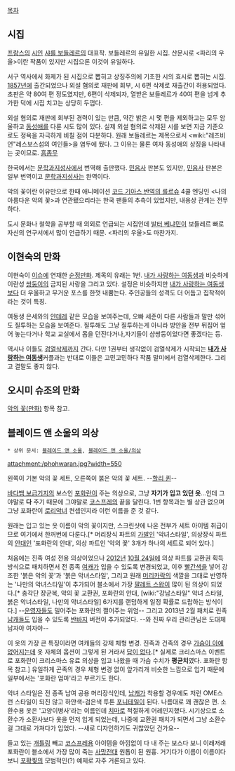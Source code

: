 [[목차]]
== 시집 ==
[[프랑스]]의 [[시인]] [[샤를 보들레르]]의 대표작. 보들레르의 유일한 시집. 산문시로 <파리의 우울>이란 작품이 있지만 시집으론 이것이 유일하다.

서구 역사에서 화제가 된 시집으로 뽑히고 상징주의에 기초한 시의 효시로 뽑히는 시집. [[1857년]]에 출간되었으나 외설 혐의로 재판에 회부, 시 6편 삭제로 재출간이 허용되었다. 초판은 약 80여 편 정도였지만, 6편이 삭제되자, 열받은 보들레르가 40여 편을 넘게 추가한 덕에 시집 치고는 상당히 두껍다.

외설 혐의로 재판에 회부된 경력이 있는 만큼, 약간 밝은 시 몇 편을 제외하고는 모두 암울하고 [[동성애]]를 다룬 시도 많이 있다. 실제 외설 혐의로 삭제된 시를 보면 지금 기준으로도 정욕을 자극하게 비칠 점이 다분하다. 원래 보들레르는 제목으로서 <wiki:"레즈비언"레스보스섬의 여인들>을 염두에 뒀다. 그 이유는 물론 여자 동성애의 상징을 나타내는 곳이므로. [[흠좀무]]

한국에서는 [[문학과지성사]]에서 번역해 출판했다. [[민음사]] 판본도 있지만, [[민음사]] 판본은 일부 번역이고 [[문학과지성사]]는 완역이다.

악의 꽃이란 이유만으로 한때 애니메이션 [[코드 기아스 반역의 를르슈]] 4쿨 엔딩인 <나의 아름다운 악의 꽃>과 연관됐으리라는 한국 팬들의 추측이 있었지만, 내용상 관계는 전무하다.

도시 문화나 철학을 공부할 때 의외로 언급되는 시집인데 [[발터 베냐민]]이 보들레르 빠로 자신의 연구서에서 많이 언급하기 때문. <파리의 우울>도 마찬가지.

== 이현숙의 만화 ==
이현숙이 [[이슈]]에 연재한 [[순정만화]]. 제목의 유래는 1번.
[[내가 사랑하는 여동생]]과 비슷하게 이란성 [[쌍둥이]]의 금지된 사랑을 그리고 있다. 설정은 비슷하지만 [[내가 사랑하는 여동생]]보다 더 우울하고 무거운 포스를 한껏 내뿜는다. 주인공들의 성격도 더 어둡고 집착적이라는 것이 특징. 

여동생 은세와의 [[얀데레]] 같은 모습을 보여주는데, 오빠 세준이 다른 사람들과 말만 섞어도 질투하는 모습을 보여준다. 질투해도 그냥 질투하는게 아니라 방안을 전부 뒤집어 엎어 놓는다거나 학교 교실에서 몸을 던진다거나,자기들이 샴쌍둥이었다면 좋겠다는 등.

역시나 이들도 [[검열삭제]]까지 간다. 다만 1권부터 생각없이 검열삭제가 시작되는 '''[[내가 사랑하는 여동생]]'''커플과는 반대로 이들은 고민고민하다 작품 말미에서 검열삭제한다. 그리고 결말도 좋지 않다.

== 오시미 슈조의 만화 ==
[[악의 꽃(만화)]] 항목 참고.

== 블레이드 앤 소울의 의상 ==
 * 상위 문서: [[블레이드 앤 소울]], [[블레이드 앤 소울/의상]]
attachment:/phohwaran.jpg?width=550

왼쪽이 기본 악의 꽃 세트, 오른쪽이 붉은 악의 꽃 세트. --[[할리 퀸]]--

[[바다뱀 보급기지]]의 보스인 [[포화란]]이 주는 의상으로, 그냥 '''자기가 입고 있던 옷'''...인데 그야말로 '''다''' 주기 때문에 그야말로 [[코스프레]]의 끝을 달린다. 1번 항목과는 별 상관 없으며 그냥 포화란이 [[로리]][[악녀]] 컨셉인지라 이런 이름을 준 것 같다.

원래는 입고 있는 옷 이름이 악의 꽃이지만, 스크린샷에 나온 전부가 세트 아이템 취급이므로 여기에서 한꺼번에 다룬다.[* 머리장식 파트의 [[가발]]인 '악녀스타일', 의상장식 파트의 [[안대]]인 '포화란의 안대', 의상 파트인 '악의 꽃' 3개가 하나의 세트로 되어 있다.]

처음에는 진족 여성 전용 의상이었으나 [[2012년]] [[10월 24일]]에 의상 파트를 교환권 획득 방식으로 패치하면서 전 종족 [[여캐]]가 입을 수 있도록 변경되었고, 이후 [[빨간색]]을 넣어 강조한 '붉은 악의 꽃'과 '붉은 악녀스타일', 그리고 원래 [[머리카락]]의 색깔을 그대로 반영하는 '나만의 악녀스타일'이 추가되어 블소에서 가장 [[팔레트 스왑]]이 많이 된 의상이 되었다.[* 충각단 장군복, 악의 꽃 교환권, 포화란의 안대, [wiki:"강남스타일" 악녀 스타일, 붉은 악녀스타일, 나만의 악녀스타일] 6가지를 랜덤하게 일정 확률로 드랍하는 방식이다.] --[[운영자]]들도 밀어주는 포화란의 쩔어주는 위엄-- 그리고 2013년 2월 패치로 린족 [[남캐]]들도 입을 수 있도록 [[반바지]] 버전이 추가되었다. --와 진짜 우리 관리관님은 도대체 남자야 여자야--

이 옷의 가장 큰 특징이라면 여캐들의 강제 체형 변경. 진족과 건족의 경우 [[빈유|가슴이 아예 없어지는데]] 옷 자체의 옵션이 그렇게 된 거라서 [[답이 없다]].[* 실제로 크리스마스 이벤트로 포화란이 크리스마스 유료 의상을 입고 나왔을 때 가슴 수치가 '''평균치'''였다. 포화란 항목 참고.] 유일하게 곤족의 경우 체형 변경 없이 앞가리개 비슷한 느낌으로 입기 때문에 일부에서는 '포화란 엄마'라고 부르기도 한다.

악녀 스타일은 전 종족 남여 공용 머리장식인데, [[남캐]]가 착용할 경우에도 저런 OME스런 스타일이 되진 않고 하얀색-검은색 투톤 [[포니테일]]이 된다. 나름대로 꽤 괜찮은 편. 소환수용 옷은 '고양이병사'라는 이름인데 [[치마]]로 적절하게 어레인지했다. 시기상으로 소환수가 소환사보다 옷을 먼저 입게 되었는데, 나중에 교환권 패치가 되면서 그냥 소환수 걸 그대로 가져다가 입었다. --새로 디자인하기도 귀찮았던 건가요--

들고 있는 [[개틀링]] 빼고 [[코스프레]]용 아이템을 아낌없이 다 내 주는 보스다 보니 이래저래 포화란이 블소에서 가장 많이 죽는 [[사망전대]] 원톱이 된 원흉. 거기다가 이름이 이름이다 보니 [[포확찢]]의 모범적인(?) 예제로 자주 거론되고 있다.

